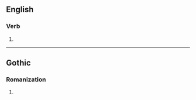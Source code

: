==English==

===Verb===
{{head|en|verb form}}

# {{en-third-person singular of|dumb}}

----

==Gothic==

===Romanization===
{{got-rom}}

# {{romanization of|got|𐌳𐌿𐌼𐌱𐍃}}